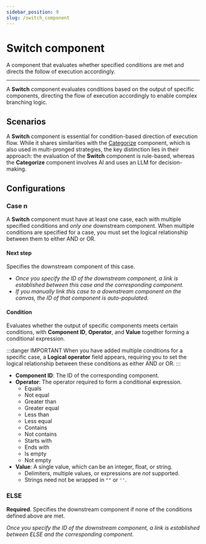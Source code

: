 ```yaml
---
sidebar_position: 9
slug: /switch_component
---
```


# Switch component

A component that evaluates whether specified conditions are met and directs the follow of execution accordingly. 

---

A **Switch** component evaluates conditions based on the output of specific components, directing the flow of execution accordingly to enable complex branching logic.

## Scenarios

A **Switch** component is essential for condition-based direction of execution flow. While it shares similarities with the [Categorize](https://ragflow.io/docs/dev/categorize_component) component, which is also used in multi-pronged strategies, the key distinction lies in their approach: the evaluation of the **Switch** component is rule-based, whereas the **Categorize** component involves AI and uses an LLM for decision-making. 

## Configurations

### Case n

A **Switch** component must have at least one case, each with multiple specified conditions and *only one* downstream component. When multiple conditions are specified for a case, you must set the logical relationship between them to either AND or OR.

#### Next step

Specifies the downstream component of this case.

- *Once you specify the ID of the downstream component, a link is established between this case and the corresponding component.*
- *If you manually link this case to a downstream component on the canvas, the ID of that component is auto-populated.*

#### Condition

Evaluates whether the output of specific components meets certain conditions, with **Component ID**, **Operator**, and **Value** together forming a conditional expression.

:::danger IMPORTANT
When you have added multiple conditions for a specific case, a **Logical operator** field appears, requiring you to set the logical relationship between these conditions as either AND or OR.
:::

- **Component ID**: The ID of the corresponding component.
- **Operator**: The operator required to form a conditional expression.
  - Equals
  - Not equal
  - Greater than
  - Greater equal
  - Less than
  - Less equal
  - Contains 
  - Not contains 
  - Starts with
  - Ends with
  - Is empty
  - Not empty
- **Value**: A single value, which can be an integer, float, or string.  
  - Delimiters, multiple values, or expressions are *not* supported.
  - Strings need not be wrapped in `""` or `''`.

### ELSE 

**Required**. Specifies the downstream component if none of the conditions defined above are met.

*Once you specify the ID of the downstream component, a link is established between ELSE and the corresponding component.*
